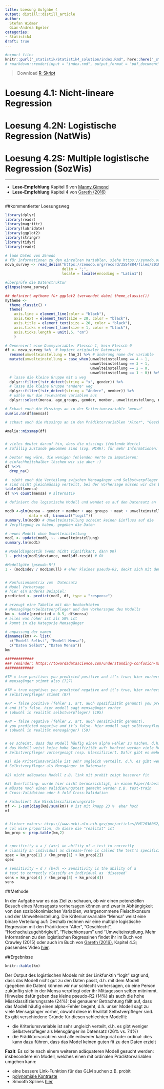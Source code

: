 ```yaml
---
title: Loesung Aufgabe 4
output: distill::distill_article
author:
  Stefan Widmer
  Gian-Andrea Egeler
categories:
- Statistik4
draft: true
---
```


```r
#export files
knitr::purl("_statistik/Statistik4_solution/index.Rmd", here::here("_statistik/Statistik4_solution/Solution_stat4.R"), documentation = 0)
# rmarkdown::render(input = "index.rmd", output_format = "pdf_document", output_file = here::here("_statistik/Statistik1_solution/Solution_stat1.pdf"))

```

>Download [R-Skript](_statistik/Statistik4_solution/Solution_stat4.R) 



# Loesung 4.1: Nicht-lineare Regression


# Loesung 4.2N: Logistische Regression (NatWis)

# Loesung 4.2S: Multiple logistische Regression (SozWis)

*****

- **Lese-Empfehlung** Kapitel 6 von [Manny Gimond]( https://mgimond.github.io/Stats-in-R/Logistic.html)
- **Lese-Empfehlung** Kapitel 4 von [Gareth (2016)](http://faculty.marshall.usc.edu/gareth-james/ISL/ISLR%20Seventh%20Printing.pdf)


*****


##kommentierter Loesungsweg
```r


library(dplyr)
library(readr)
library(magrittr)
library(lubridate)
library(ggplot2)
library(stringr)
library(tidyr)
library(readr)

# lade Daten von Zenodo
# für Informationen zu den einzelnen Variablen, siehe https://zenodo.org/record/3554884/files/2020_ZHAW_vonRickenbach_Variablen_cleaned_recoded_survey_dataset_anonym_NOVANIMAL.pdf?download=1
nova_survey <- read_delim("https://zenodo.org/record/3554884/files/2019_ZHAW_vonRickenbach_cleaned_recorded_survey_dataset_NOVANIMAL_anonym.csv?download=1", 
                          delim = ";",
                          locale = locale(encoding = "Latin1")) 

#überprüfe die Datenstruktur
glimpse(nova_survey)

## definiert mytheme für ggplot2 (verwendet dabei theme_classic())
mytheme <- 
  theme_classic() + 
  theme(
    axis.line = element_line(color = "black"), 
    axis.text = element_text(size = 20, color = "black"), 
    axis.title = element_text(size = 20, color = "black"), 
    axis.ticks = element_line(size = 1, color = "black"), 
    axis.ticks.length = unit(.5, "cm")
    )

```


```r

# Genereiert eine Dummyvariable: Fleisch 1, kein Fleisch 0
df <- nova_survey %>%  # kopiert originaler Datensatz
  rename(umwelteinstellung = tho_2) %>% # änderung name der variable
  mutate(umwelteinstellung = case_when(umwelteinstellung == 4 ~ 1,
                                       umwelteinstellung == 3 ~ 1,
                                       umwelteinstellung == 2 ~ 0, 
                                       umwelteinstellung == 1 ~ 0)) %>% 
  # lasse die kleine Gruppe mit x weg
  dplyr::filter(!str_detect(string = "x", gender)) %>% 
  # lasse die kleine Gruppe "andere" weg
  dplyr::filter(!str_detect(string = "Andere", member)) %>%  
  # wähle nur die relevanten variablen aus
  dplyr::select(mensa, age_groups, gender, member, umwelteinstellung, meat) 

# Schaut euch die Missings an in der Kriteriumsvariable "mensa"
sum(is.na(df$mensa))

# schaut euch die Missings an in den Prädiktorvariablen "Alter", "Geschlecht", "Hochschulzugehörigkeit", "Umwelteinstellung"

Amelia::missmap(df) 


# vieles deutet darauf hin, dass die missings (fehlende Werte) 
# zufällig zustande gekommen sind (sog. MCAR); für mehr Informationen: https://uvastatlab.github.io/2019/05/01/getting-started-with-multiple-imputation-in-r/

# bester Weg wäre, die wenigen fehlenden Werte zu imputieren; 
# einfachheitshalber löschen wir sie aber :)
df %<>%
  drop_na()

#  sieht euch die Verteilung zwischen Mensagänger und Selbstverpfleger an
# sind nicht gleichmässig verteilt, bei der Vorhersage müssen wir das berücksichtigen
table(df$mensa) 
df %>% count(mensa) # alternativ

# definiert das logistische Modell und wendet es auf den Datensatz an

mod0 <-glm(mensa ~ gender + member + age_groups + meat + umwelteinstellung, 
           data = df, binomial("logit"))
summary.lm(mod0) # Umwelteinstellung scheint keinen Einfluss auf die 
# Verpflegung zu haben, gegeben die Daten

# neues Modell ohne Umwelteinstellung
mod1 <- update(mod0, ~. -umwelteinstellung)
summary.lm(mod1)

# Modeldiagnostik (wenn nicht signifikant, dann OK)
1 - pchisq(mod1$deviance, mod1$df.resid) # Ok

#Modellgüte (pseudo-R²)
1 - (mod1$dev / mod1$null) # eher kleines pseudo-R2, deckt sich mit dem R-Squared aus dem obigen output summary.lm()


# Konfusionsmatrix vom  Datensatz
# Model Vorhersage
# hier ein anderes Beispiel: 
predicted <- predict(mod1, df, type = "response")

# erzeugt eine Tabelle mit den beobachteten
# Mensagänger/Selbstverpfleger und den Vorhersagen des Modells
km <- table(predicted > 0.5, df$mensa) 
# alles was höher ist als 50% ist 
# kommt in die Kategorie Mensagänger

# anpassung der namen
dimnames(km) <- list(
  c("Modell Selbst", "Modell Mensa"),
  c("Daten Selbst", "Daten Mensa"))
km

#############
### reminder: https://towardsdatascience.com/understanding-confusion-matrix-a9ad42dcfd62
#############

#TP = true positive: you predicted positive and it’s true; hier vorhersage 
# mensagänger stimmt also (727)

#TN = true negative: you predicted negative and it’s true, hier vorhersage der 
# selbstverpfleger stimmt (87)

#FP = false positive (fehler 1. art, auch spezifizität genannt) you predicted 
# and it’s false. hier modell sagt mensagänger vorher 
# (obwohl in realität selbstverpfleger) (195)

#FN = false negative (fehler 2. art, auch sensitivität genannt), 
# you predicted negative and it’s false. hier modell sagt selbtverpfleger vorher 
# (obwohl in realität mensagänger) (59)


# es scheint, dass das Modell häufig einen alpha Fehler zu machen, d.h. es 
# das Modell weist keine hohe Spezifizität auf: konkret werden viele Mensagänger als 
# Selbstverpfleger vorhergesagt resp. klassifiziert. Dafür gibt es mehere Gründe: 

#1) die Kriteriumsvariable ist sehr ungleich verteilt, d.h. es gibt weniger
# Selbstverpfleger als Mensgänger im Datensatz 
 
#2) nicht adäquates Modell z.B. link mit probit zeigt besserer fit

#3) Overfitting: wurde hier nicht berücksichtigt, in einem Paper/Arbeit 
# müsste noch einen Validierungstest gemacht werden z.B. test-train 
# Cross-Validation oder k fold Cross-Validation 

# kalkuliert die Missklassifizierungsrate 
mf <- 1-sum(diag(km)/sum(km)) # ist mit knapp 23 %  eher hoch
mf


# kleiner exkurs: https://www.ncbi.nlm.nih.gov/pmc/articles/PMC2636062/
# col wise proportion, da diese die "realität" ist
km_prop <- prop.table(km,2)


# specificity = a / (a+c) => ability of a test to correctly 
# classify an individual as disease-free is called the test′s specificity
spec = km_prop[1] / (km_prop[1] + km_prop[2])
spec

# sensitivity = d / (b+d) => Sensitivity is the ability of a 
# test to correctly classify an individual as ′diseased′
sens = km_prop[4] / (km_prop[3] + km_prop[4])
sens

```



##Methode

In der Aufgabe war es das Ziel zu schauen, ob wir einen potenziellen Besuch eines Mensagasts vorhersagen können und zwar in Abhängigkeit von den sozioökonimischen Variablen, wahrgenommene Fleischkonsum und der Umwelteinstellung. Die Kriteriumsvariable "Mensa" weist eine binäre Verteilung auf: Deshalb rechnen wir eine multiple logistische Regression mit den Prädiktoren “Alter”, “Geschlecht”, “Hochschulzugehörigkeit”, "Fleischkonsum" und "Umwelteinstellung. Mehr Informatinen zu den logistischen Regressinen findet ihr im Buch von Crawley (2015) oder auch im Buch von [Gareth (2016)](http://faculty.marshall.usc.edu/gareth-james/ISL/ISLR%20Seventh%20Printing.pdf), Kapitel 4.3; passendes Video [hier](https://www.youtube.com/watch?v=31Q5FGRnxt4&list=PL5-da3qGB5IC4vaDba5ClatUmFppXLAhE&index=2).



##Ergebnisse


```r
knitr::kable(km)
```


Der Output des logistischen Models mit der Linkfunktin "logit" sagt und, dass das Modell nicht gut zu den Daten passt, d.h. mit dem Modell (gegeben die Daten) können wir nur schlecht vorhersagen, ob eine Person zukünftig sich in der Mensa verpflegt oder ihr Mittagessen selber mitnimmt. Hinweise dafür geben das kleine pseudo-R2 (14%) als auch die hohe Missklassifizierungsrate (24%): bei genauerer Betrachtung fällt auf, dass das Modell häufig einen alpha-Fehler begeht, d.h. unser Modell sagt zu viele Mensagänger vorher, obwohl diese in Realität Selbstverpfleger sind. 
Es gibt verschiedene Gründe für diesen schlechten Modelfit:

* die Kriteriumsvariable ist sehr ungleich verteilt, d.h. es gibt weniger Selbstverpfleger als Mensgänger im Datensatz (26% vs. 74%)
* die Prädiktorvariablen sind alle entweder kategorial oder ordinal: dies kann dazu führen, dass das Model keinen guten fit zu den Daten erzielt 

**Fazit**: Es sollte nach einem weiteren adäquateren Modell gesucht werden: insbesondere ein Modell, welches einen mit ordinalen Prädiktorvariablen umgehen kann: 

- eine bessere Link-Funktion für das GLM suchen z.B. probit 
- [polynomiale Kontraste](https://stats.stackexchange.com/questions/195246/how-to-handle-ordinal-categorical-variable-as-independent-variable)
- Smooth Splines [hier](https://www.frontiersin.org/articles/10.3389/fams.2017.00015/full)
